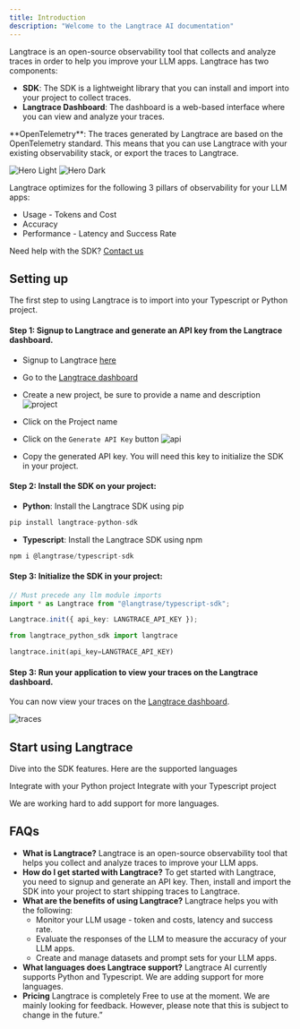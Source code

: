 ```yaml
---
title: Introduction
description: "Welcome to the Langtrace AI documentation"
---
```


Langtrace is an open-source observability tool that collects and analyze traces in order to help you improve your LLM apps. Langtrace has two components:

- **SDK**: The SDK is a lightweight library that you can install and import into your project to collect traces.
- **Langtrace Dashboard**: The dashboard is a web-based interface where you can view and analyze your traces.

<Note>
  **OpenTelemetry**: The traces generated by Langtrace are based on the
  OpenTelemetry standard. This means that you can use Langtrace with your
  existing observability stack, or export the traces to Langtrace.
</Note>

<img
  className="block dark:hidden"
  src="/images/metrics-light.png"
  alt="Hero Light"
/>
<img
  className="hidden dark:block"
  src="/images/metrics-dark.png"
  alt="Hero Dark"
/>

Langtrace optimizes for the following 3 pillars of observability for your LLM apps:

- Usage - Tokens and Cost
- Accuracy
- Performance - Latency and Success Rate

Need help with the SDK? [Contact us](https://calendar.app.google/Go5gXNPcqZjAY4i47)

## Setting up

The first step to using Langtrace is to import into your Typescript or Python project.

#### Step 1: Signup to Langtrace and generate an API key from the Langtrace dashboard.

- Signup to Langtrace [here](https://langtrace.ai/signup)
- Go to the [Langtrace dashboard](https://langtrace.ai/projects)
- Create a new project, be sure to provide a name and description
  ![project](/images/SCR-20240402-kzzp-2.png)

- Click on the Project name
- Click on the `Generate API Key` button
  ![api](/images/SCR-20240402-lblq-2.png)

- Copy the generated API key. You will need this key to initialize the SDK in your project.

#### Step 2: Install the SDK on your project:

- **Python**: Install the Langtrace SDK using pip

```python
pip install langtrace-python-sdk
```

- **Typescript**: Install the Langtrace SDK using npm

```typescript
npm i @langtrase/typescript-sdk
```

#### Step 3: Initialize the SDK in your project:

<CodeGroup>

```typescript Typescript
// Must precede any llm module imports
import * as Langtrace from "@langtrase/typescript-sdk";

Langtrace.init({ api_key: LANGTRACE_API_KEY });
```

```python Python
from langtrace_python_sdk import langtrace

langtrace.init(api_key=LANGTRACE_API_KEY)
```

</CodeGroup>

#### Step 3: Run your application to view your traces on the Langtrace dashboard.

You can now view your traces on the [Langtrace dashboard](https://langtrace.ai/projects).

![traces](/images/trace.png)

## Start using Langtrace

Dive into the SDK features. Here are the supported languages

<CardGroup cols={2}>
  <Card
    title="Python SDK"
    icon="python"
    href="/quickstart"
  >
    Integrate with your Python project
  </Card>
  <Card
    title="Typescript SDK"
    icon="node-js"
    href="/quickstart"
  >
     Integrate with your Typescript project
  </Card>

</CardGroup>

We are working hard to add support for more languages.

## FAQs

- **What is Langtrace?**
  Langtrace is an open-source observability tool that helps you collect and analyze traces to improve your LLM apps.
- **How do I get started with Langtrace?**
  To get started with Langtrace, you need to signup and generate an API key. Then, install and import the SDK into your project to start shipping traces to Langtrace.
- **What are the benefits of using Langtrace?**
  Langtrace helps you with the following:
  - Monitor your LLM usage - token and costs, latency and success rate.
  - Evaluate the responses of the LLM to measure the accuracy of your LLM apps.
  - Create and manage datasets and prompt sets for your LLM apps.
- **What languages does Langtrace support?**
  Langtrace AI currently supports Python and Typescript. We are adding support for more languages.
- **Pricing**
  Langtrace is completely Free to use at the moment. We are mainly looking for feedback. However, please note that this is subject to change in the future.”
